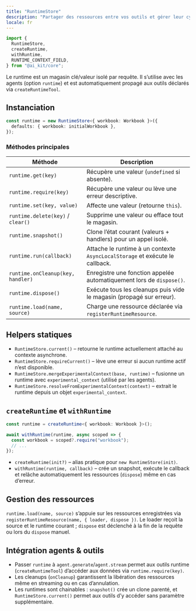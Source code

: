 ```yaml
---
title: "RuntimeStore"
description: "Partager des ressources entre vos outils et gérer leur cycle de vie."
locale: fr
---
```


```ts
import {
  RuntimeStore,
  createRuntime,
  withRuntime,
  RUNTIME_CONTEXT_FIELD,
} from "@ai_kit/core";
```

Le runtime est un magasin clé/valeur isolé par requête. Il s’utilise avec les agents (option `runtime`) et est automatiquement propagé aux outils déclarés via `createRuntimeTool`.

## Instanciation

```ts
const runtime = new RuntimeStore<{ workbook: Workbook }>({
  defaults: { workbook: initialWorkbook },
});
```

### Méthodes principales

| Méthode | Description |
| --- | --- |
| `runtime.get(key)` | Récupère une valeur (`undefined` si absente). |
| `runtime.require(key)` | Récupère une valeur ou lève une erreur descriptive. |
| `runtime.set(key, value)` | Affecte une valeur (retourne `this`). |
| `runtime.delete(key)` / `clear()` | Supprime une valeur ou efface tout le magasin. |
| `runtime.snapshot()` | Clone l’état courant (valeurs + handlers) pour un appel isolé. |
| `runtime.run(callback)` | Attache le runtime à un contexte `AsyncLocalStorage` et exécute le callback. |
| `runtime.onCleanup(key, handler)` | Enregistre une fonction appelée automatiquement lors de `dispose()`. |
| `runtime.dispose()` | Exécute tous les cleanups puis vide le magasin (propagé sur erreur). |
| `runtime.load(name, source)` | Charge une ressource déclarée via `registerRuntimeResource`. |

## Helpers statiques

- `RuntimeStore.current()` – retourne le runtime actuellement attaché au contexte asynchrone.
- `RuntimeStore.requireCurrent()` – lève une erreur si aucun runtime actif n’est disponible.
- `RuntimeStore.mergeExperimentalContext(base, runtime)` – fusionne un runtime avec `experimental_context` (utilisé par les agents).
- `RuntimeStore.resolveFromExperimentalContext(context)` – extrait le runtime depuis un objet `experimental_context`.

## `createRuntime` et `withRuntime`

```ts
const runtime = createRuntime<{ workbook: Workbook }>();

await withRuntime(runtime, async scoped => {
  const workbook = scoped?.require("workbook");
  // ...
});
```

- `createRuntime(init?)` – alias pratique pour `new RuntimeStore(init)`.
- `withRuntime(runtime, callback)` – crée un snapshot, exécute le callback et relâche automatiquement les ressources (`dispose`) même en cas d’erreur.

## Gestion des ressources

`runtime.load(name, source)` s’appuie sur les ressources enregistrées via `registerRuntimeResource(name, { loader, dispose })`. Le loader reçoit la source et le runtime courant ; `dispose` est déclenché à la fin de la requête ou lors du `dispose` manuel.

## Intégration agents & outils

- Passer `runtime` à `agent.generate`/`agent.stream` permet aux outils runtime (`createRuntimeTool`) d’accéder aux données via `runtime.require(key)`.
- Les cleanups (`onCleanup`) garantissent la libération des ressources même en streaming ou en cas d’annulation.
- Les runtimes sont chainables : `snapshot()` crée un clone parenté, et `RuntimeStore.current()` permet aux outils d’y accéder sans paramètre supplémentaire.
